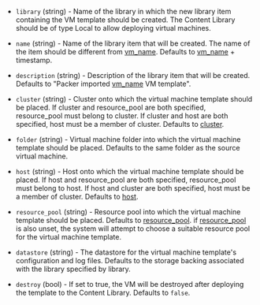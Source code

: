 <!-- Code generated from the comments of the ContentLibraryDestinationConfig struct in builder/vsphere/common/step_import_to_content_library.go; DO NOT EDIT MANUALLY -->

- `library` (string) - Name of the library in which the new library item containing the VM template should be created.
  The Content Library should be of type Local to allow deploying virtual machines.

- `name` (string) - Name of the library item that will be created. The name of the item should be different from [vm_name](#vm_name).
  Defaults to [vm_name](#vm_name) + timestamp.

- `description` (string) - Description of the library item that will be created. Defaults to "Packer imported [vm_name](#vm_name) VM template".

- `cluster` (string) - Cluster onto which the virtual machine template should be placed.
  If cluster and resource_pool are both specified, resource_pool must belong to cluster.
  If cluster and host are both specified, host must be a member of cluster.
  Defaults to [cluster](#cluster).

- `folder` (string) - Virtual machine folder into which the virtual machine template should be placed.
  Defaults to the same folder as the source virtual machine.

- `host` (string) - Host onto which the virtual machine template should be placed.
  If host and resource_pool are both specified, resource_pool must belong to host.
  If host and cluster are both specified, host must be a member of cluster.
  Defaults to [host](#host).

- `resource_pool` (string) - Resource pool into which the virtual machine template should be placed.
  Defaults to [resource_pool](#resource_pool). if [resource_pool](#resource_pool) is also unset,
  the system will attempt to choose a suitable resource pool for the virtual machine template.

- `datastore` (string) - The datastore for the virtual machine template's configuration and log files.
  Defaults to the storage backing associated with the library specified by library.

- `destroy` (bool) - If set to true, the VM will be destroyed after deploying the template to the Content Library. Defaults to `false`.

